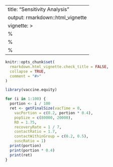 ---
title: "Sensitivity Analysis"
output: rmarkdown::html_vignette
vignette: >
%\VignetteIndexEntry{sensitivity_analysis}
  %\VignetteEngine{knitr::rmarkdown}
  %\VignetteEncoding{UTF-8}
  ---

```r
knitr::opts_chunk$set(
  rmarkdown.html_vignette.check_title = FALSE,
  collapse = TRUE,
  comment = "#>"
)
```

```r
library(vaccine.equity)
```

```r
for (i in 1:100) {
  portion <- i / 100
  ret <- getFinalSize(vacTime = 0,
    vacPortion = c(0.2, portion * 0.4),
    popSize = c(80000, 20000),
    R0 = 1.75,
    recoveryRate = 1 / 7,
    contactRatio = 1.7,
    contactWithinGroup = c(0.2, 0.5),
    suscRatio = 1)
  print(portion)
  print(portion * 0.4)
  print(ret)
}
```
